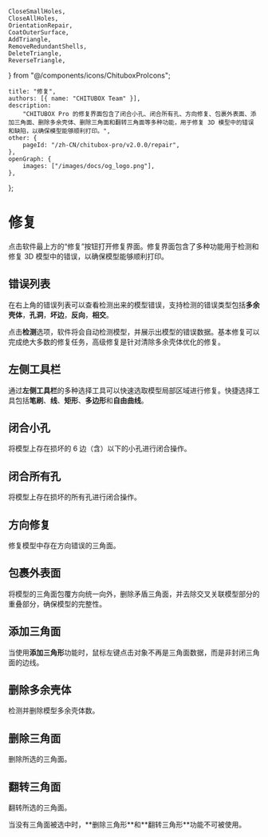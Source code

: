 	CloseSmallHoles,
	CloseAllHoles,
	OrientationRepair,
	CoatOuterSurface,
	AddTriangle,
	RemoveRedundantShells,
	DeleteTriangle,
	ReverseTriangle,
} from "@/components/icons/ChituboxProIcons";

	title: "修复",
	authors: [{ name: "CHITUBOX Team" }],
	description:
		"CHITUBOX Pro 的修复界面包含了闭合小孔、闭合所有孔、方向修复、包裹外表面、添加三角面、删除多余壳体、删除三角面和翻转三角面等多种功能，用于修复 3D 模型中的错误和缺陷，以确保模型能够顺利打印。",
	other: {
		pageId: "/zh-CN/chitubox-pro/v2.0.0/repair",
	},
	openGraph: {
		images: ["/images/docs/og_logo.png"],
	},
};

# 修复

点击软件最上方的“修复”按钮打开修复界面。修复界面包含了多种功能用于检测和修复 3D 模型中的错误，以确保模型能够顺利打印。

## 错误列表

在右上角的错误列表可以查看检测出来的模型错误，支持检测的错误类型包括**多余壳体**，**孔洞**，**坏边**，**反向**，**相交**。

点击**检测**选项，软件将会自动检测模型，并展示出模型的错误数据。基本修复可以完成绝大多数的修复任务，高级修复是针对清除多余壳体优化的修复。

## 左侧工具栏

通过**左侧工具栏**的多种选择工具可以快速选取模型局部区域进行修复。快捷选择工具包括**笔刷**、**线**、**矩形**、**多边形**和**自由曲线**。

## 闭合小孔

<CloseSmallHoles /> 将模型上存在损坏的 6 边（含）以下的小孔进行闭合操作。

## 闭合所有孔

<CloseAllHoles /> 将模型上存在损坏的所有孔进行闭合操作。

## 方向修复

<OrientationRepair /> 修复模型中存在方向错误的三角面。

## 包裹外表面

<CoatOuterSurface /> 将模型的三角面包覆方向统一向外，删除矛盾三角面，并去除交叉关联模型部分的重叠部分，确保模型的完整性。

## 添加三角面

<AddTriangle /> 当使用**添加三角形**功能时，鼠标左键点击对象不再是三角面数据，而是非封闭三角面的边线。

## 删除多余壳体

<RemoveRedundantShells /> 检测并删除模型多余壳体数。

## 删除三角面

<DeleteTriangle /> 删除所选的三角面。

## 翻转三角面

<ReverseTriangle /> 翻转所选的三角面。

<Admonition type="note" title="注意">
	当没有三角面被选中时，**删除三角形**和**翻转三角形**功能不可被使用。
</Admonition>
